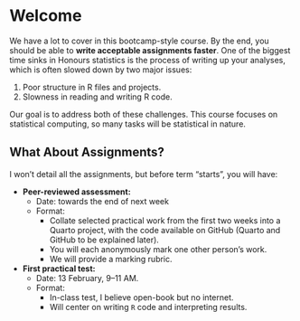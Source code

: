 # Welcome {-}

We have a lot to cover in this bootcamp-style course. By the end, you should be able to **write acceptable assignments faster**. One of the biggest time sinks in Honours statistics is the process of writing up your analyses, which is often slowed down by two major issues:

1. Poor structure in R files and projects.
2. Slowness in reading and writing R code.

Our goal is to address both of these challenges. This course focuses on statistical computing, so many tasks will be statistical in nature.

## What About Assignments?

I won't detail all the assignments, but before term "starts", you will have:

- **Peer-reviewed assessment:**
  - Date: towards the end of next week
  - Format:
    - Collate selected practical work from the first two weeks into a Quarto project, with the code available on GitHub (Quarto and GitHub to be explained later).
    - You will each anonymously mark one other person's work.
    - We will provide a marking rubric.

- **First practical test:**  
  - Date: 13 February, 9–11 AM.
  - Format:
    - In-class test, I believe open-book but no internet.
    - Will center on writing `R` code and interpreting results. 

